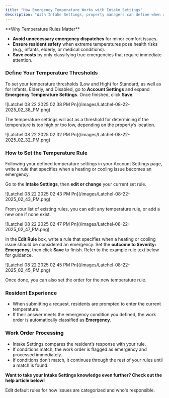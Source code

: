 ```yaml
---
title: "How Emergency Temperature Works with Intake Settings"
description: "With Intake Settings, property managers can define when a temperature-related issue, such as an air conditioning or heating problem, qualifies as an emergency. Instead of relying on a fixed definition, you can set your own plain-language rules that take outside or inside temperature into account."
---
```


<Check>
  **Why Temperature Rules Matter**

  - **Avoid unnecessary emergency dispatches** for minor comfort issues.
  - **Ensure resident safety** when extreme temperatures pose health risks (e.g., infants, elderly, or medical conditions).
  - **Save costs** by only classifying true emergencies that require immediate attention.
</Check>

### **Define Your Temperature Thresholds**

To set your temperature thresholds (Low and High) for Standard, as well as for Infants, Elderly, and Disabled, go to **Account Settings** and expand **Emergency Temperature Settings**. Once finished, click **Save**.

<Frame>
  ![Latchel 08 22 2025 02 38 PM Pn](/images/Latchel-08-22-2025_02_38_PM.png)
</Frame>

The temperature settings will act as a threshold for determining if the temperature is too high or too low, depending on the property’s location.

<Frame>
  ![Latchel 08 22 2025 02 32 PM Pn](/images/Latchel-08-22-2025_02_32_PM.png)
</Frame>

### **How to Set the Temperature Rule**

Following your defined temperature settings in your Account Settings page, write a rule that specifies when a heating or cooling issue becomes an emergency.

Go to the **Intake Settings**, then **edit or change** your current set rule.

<Frame>
  ![Latchel 08 22 2025 02 43 PM Pn](/images/Latchel-08-22-2025_02_43_PM.png)
</Frame>

From your list of existing rules, you can edit any temperature rule, or add a new one if none exist.

<Frame>
  ![Latchel 08 22 2025 02 47 PM Pn](/images/Latchel-08-22-2025_02_47_PM.png)
</Frame>

In the **Edit Rule** box, write a rule that specifies when a heating or cooling issue should be considered an emergency. Set the **outcome to Severity: Emergency**, then click **Save** to finish. Refer to the example rule text below for guidance.

<Frame>
  ![Latchel 08 22 2025 02 45 PM Pn](/images/Latchel-08-22-2025_02_45_PM.png)
</Frame>

Once done, you can also set the order for the new temperature rule.

### **Resident Experience**

- When submitting a request, residents are prompted to enter the current temperature.
- If their answer meets the emergency condition you defined, the work order is automatically classified as **Emergency**.

### **Work Order Processing**

- Intake Settings compares the resident’s response with your rule.
- If conditions match, the work order is flagged as emergency and processed immediately.
- If conditions don’t match, it continues through the rest of your rules until a match is found.

**Want to take your Intake Settings knowledge even further? Check out the help article below\!**

<Card title="Manage Intake Settings" icon="arrows-to-line" iconType="duotone" color="#ff9b8a" href="/s/topic/0TO5e000000h9wqGAA/Managing-Intake-Settings">
  Edit default rules for how issues are categorized and who's responsible.
</Card>